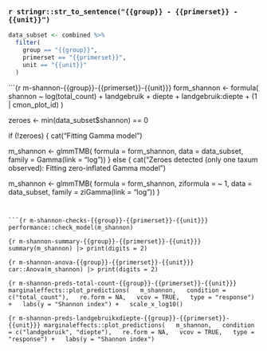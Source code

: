 ### `r stringr::str_to_sentence("{{group}} - {{primerset}} - {{unit}}")`

```r
data_subset <- combined %>%
  filter(
    group == "{{group}}",
    primerset == "{{primerset}}",
    unit == "{{unit}}"
  )
```


```{r m-shannon-{{group}}-{{primerset}}-{{unit}}}
form_shannon <- formula(
  shannon ~
    log(total_count)
  + landgebruik
  + diepte
  + landgebruik:diepte
  + (1 | cmon_plot_id)
  )

zeroes <- min(data_subset$shannon) == 0

if (!zeroes) {
  cat("Fitting Gamma model")

  m_shannon <- glmmTMB(
    formula = form_shannon,
    data = data_subset,
    family = Gamma(link = "log"))
} else {
  cat("Zeroes detected (only one taxum observed): Fitting zero-inflated Gamma model")

  m_shannon <- glmmTMB(
    formula = form_shannon,
    ziformula = ~ 1,
    data = data_subset,
    family = ziGamma(link = "log"))
}
```


```{r m-shannon-checks-{{group}}-{{primerset}}-{{unit}}}
performance::check_model(m_shannon)
```


```{r m-shannon-summary-{{group}}-{{primerset}}-{{unit}}}
summary(m_shannon) |> print(digits = 2)
```

```{r m-shannon-anova-{{group}}-{{primerset}}-{{unit}}}
car::Anova(m_shannon) |> print(digits = 2)
```

```{r m-shannon-preds-total-count-{{group}}-{{primerset}}-{{unit}}}
marginaleffects::plot_predictions(
  m_shannon,
  condition = c("total_count"),
  re.form = NA,
  vcov = TRUE,
  type = "response") +
  labs(y = "Shannon index") +
  scale_x_log10()
```

```{r m-shannon-preds-landgebruikxdiepte-{{group}}-{{primerset}}-{{unit}}}
marginaleffects::plot_predictions(
  m_shannon,
  condition = c("landgebruik", "diepte"),
  re.form = NA,
  vcov = TRUE,
  type = "response") +
  labs(y = "Shannon index")
```


